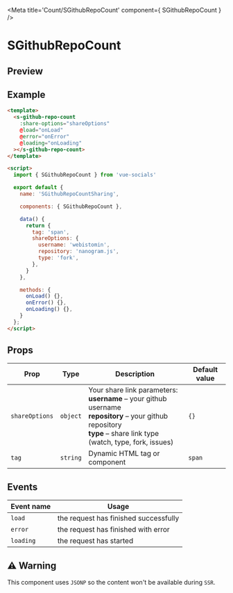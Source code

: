 
<Meta title='Count/SGithubRepoCount' component={ SGithubRepoCount } />

<style>{`
  .custom-preview .base-canvas {
    height: auto;
  }
`}</style>

# SGithubRepoCount

## Preview

<Preview className="custom-preview">
  <Story id='count-sgithubrepocount--default' />
</Preview>

## Example

```html
<template>
  <s-github-repo-count
    :share-options="shareOptions"
    @load="onLoad"
    @error="onError"
    @loading="onLoading"
  ></s-github-repo-count>
</template>

<script>
  import { SGithubRepoCount } from 'vue-socials'

  export default {
    name: 'SGithubRepoCountSharing',

    components: { SGithubRepoCount },

    data() {
      return {
        tag: 'span',
        shareOptions: {
          username: 'webistomin',
          repository: 'nanogram.js',
          type: 'fork',
        },
      }
    },

    methods: {
      onLoad() {},
      onError() {},
      onLoading() {},
    }
  };
</script>
```

## Props

| Prop | Type | Description | Default value |
| ------ | ------ | ------ | ------ |
`shareOptions` | `object` | Your share link parameters: <br /> **username** – your github username <br /> **repository** – your github repository <br /> **type** – share link type (watch, type, fork, issues) <br /> | `{}`
`tag` | `string` | Dynamic HTML tag or component  | `span`

## Events

| Event name | Usage |
| ------ | ------ |
`load` |  the request has finished successfully |
`error` | the request has finished with error |
`loading` | the request has started |

## ⚠️ Warning

This component uses `JSONP` so the content won't be available during `SSR`.

